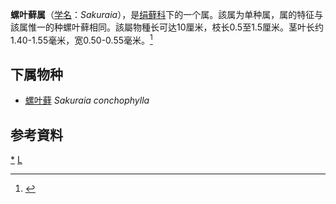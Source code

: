 {{Automatic Taxobox
| taxon = Sakuraia
| authority = Broth.
}}
'''螺叶藓属'''（[[学名|学名]]：''Sakuraia''），是[[绢藓科|绢藓科]]下的一个属。該属为单种属，属的特征与該属惟一的种螺叶藓相同。該屬物種长可达10厘米，枝长0.5至1.5厘米。茎叶长约1.40-1.55毫米，宽0.50-0.55毫米。<ref>{{cite news |title=螺叶藓属 Sakuraia Broth. |url=http://db.kib.ac.cn/YNFlora/SearchResult.aspx?id=33237}}</ref>

==下属物种==
* [[螺叶藓|螺叶藓]] ''Sakuraia conchophylla''

==参考資料==
{{reflist}}

{{taxonbar}}
[[Category:_螺叶藓属|*]]
[[Category:_绢藓科|L]]
